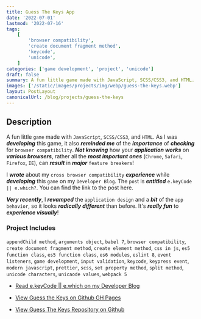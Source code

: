 ```yaml
---
title: Guess The Keys App
date: '2022-07-01'
lastmod: '2022-07-16'
tags:
    [
        'browser compatibility',
        'create document fragment method',
        'keycode',
        'unicode',
    ]
categories: ['game development', 'project', 'unicode']
draft: false
summary: A fun little game made with JavaScript, SCSS/CSS3, and HTML.
images: ['/static/images/projects/img/webp/guess-the-keys.webp']
layout: PostLayout
canonicalUrl: /blog/projects/guess-the-keys
---
```


<Interglobalmedia
	src="/static/images/projects/img/webp/guess-the-keys.webp"
	author="Maria D. Campbell"
	alt="Guess The Keys"
	srcUrl="/static/images/projects/img/webp/guess-the-keys.webp"
	authorUrl="/about"
/>

## Description

A fun little `game` made with `JavaScript`, `SCSS/CSS3`, and `HTML`. As I was
**_developing_** this game, it also **_reminded me_** of the **_importance_** of
**_checking_** for `browser compatibility`. **_Not knowing_** how your
**_application works_** on **_various browsers_**, rather all the **_most
important ones_** (`Chrome`, `Safari`, `Firefox`, `IE`), can **_result_** in
**_major_** `feature breakers`!

I **_wrote_** about my `cross browser compatibility` **_experience_** while
**_developing_** this `game` on my `Developer Blog`. The `pos`t is
**_entitled_** `e.keyCode || e.which?`. You can find the link to the post here.

**_Very recently_**, I **_revamped_** the `application design` and a **_bit_**
of the `app behavior`, so it looks **_radically different_** than before. It's
**_really fun_** to **_experience visually_**!

### Project Includes

`appendChild method`, `arguments object`, `babel 7`, `browser compatibility`,
`create document fragment method`, `create element method`, `css in js`,
`es5 function class`, `es5 function class`, `es6 modules`, `eslint 8`,
`event listeners`, `game development`, `input validation`, `keycode`,
`keypress event`, `modern javascript`, `prettier`, `scss`,
`set property method`, `split method`, `unicode characters`, `unicaode values`,
`webpack 5`

-   [Read e.keyCode || e.which on my Developer Blog](https://www.mariadcampbell.com/blog/e-keycode-e-which/)

-   [View Guess the Keys on Github GH Pages](https://interglobalmedia.github.io/guess-the-keys/)

-   [View Guess The Keys Repository on Github](https://github.com/interglobalmedia/guess-the-keys)
